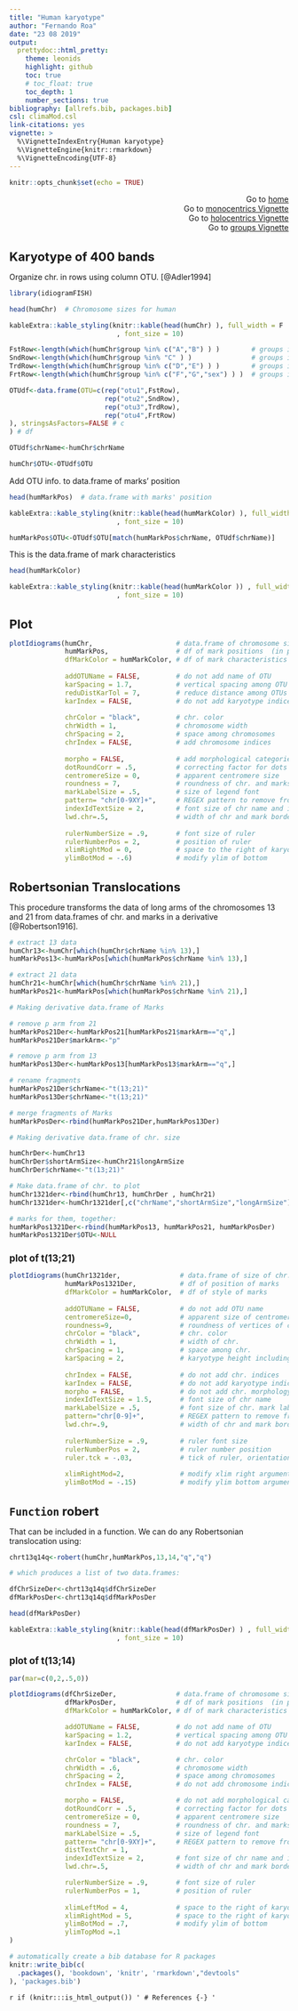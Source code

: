 ```yaml
---
title: "Human karyotype"
author: "Fernando Roa"
date: "23 08 2019"
output:
  prettydoc::html_pretty:
    theme: leonids
    highlight: github
    toc: true
    # toc_float: true
    toc_depth: 1
    number_sections: true
bibliography: [allrefs.bib, packages.bib]
csl: climaMod.csl
link-citations: yes
vignette: >
  %\VignetteIndexEntry{Human karyotype}
  %\VignetteEngine{knitr::rmarkdown}
  %\VignetteEncoding{UTF-8}
---
```


<!-- --- -->
<!-- title: "Human karyotype" -->
<!-- author: "Fernando Roa" -->
<!-- date: "28 08 2019" -->
<!-- output: rmarkdown::html_vignette -->
<!-- vignette: > -->
<!--   %\VignetteIndexEntry{Human karyotype} -->
<!--   %\VignetteEngine{knitr::rmarkdown} -->
<!--   %\VignetteEncoding{UTF-8} -->
<!-- bibliography: idiogramFISHcitations.bib -->
<!-- --- -->

```r
knitr::opts_chunk$set(echo = TRUE)
```


<style type="text/css">
.aright {
text-align: right}
#post {
width:75%;
}
</style>

<div class="aright">
Go to [home](index.html)  
Go to [monocentrics Vignette](plotIdiogramsVig.html)  
Go to [holocentrics Vignette](plotIdiogramsHoloVig.html)  
Go to [groups Vignette](groupsVig.html)  
<!-- # there are 2 spaces at the end of those lines -->
</div>

<style type="text/css">

.verysmall td {line-height: 14px; vertical-align: bottom;
    font-size:10pt;
    padding-top:2px;
    padding-bottom:2px;
    horizontal-align: center;
    }

h1 { /* Header 1 */
    font-size: 22px;
}
h2 { /* Header 2 */
    font-size: 17px;
}
h3 { /* Header 3 */
    font-size: 14px;
}
</style>

# Karyotype of 400 bands

Organize chr. in rows using column OTU. [@Adler1994]

<!-- tidy = TRUE, tidy.opts = list(comment = FALSE) -->

``` r
library(idiogramFISH)
```

``` r
head(humChr)  # Chromosome sizes for human
```
<div class="verysmall">
```r
kableExtra::kable_styling(knitr::kable(head(humChr) ), full_width = F
                           , font_size = 10)
```
</div>

``` r
FstRow<-length(which(humChr$group %in% c("A","B") ) )        # groups in 1st row
SndRow<-length(which(humChr$group %in% "C" ) )               # groups in second row
TrdRow<-length(which(humChr$group %in% c("D","E") ) )        # groups in third row
FrtRow<-length(which(humChr$group %in% c("F","G","sex") ) )  # groups in forth row

OTUdf<-data.frame(OTU=c(rep("otu1",FstRow),
                        rep("otu2",SndRow),
                        rep("otu3",TrdRow),
                        rep("otu4",FrtRow)
), stringsAsFactors=FALSE # c
) # df

OTUdf$chrName<-humChr$chrName

humChr$OTU<-OTUdf$OTU
```

Add OTU info. to data.frame of marks' position

``` r
head(humMarkPos)  # data.frame with marks' position
```
<div class="verysmall">
```r
kableExtra::kable_styling(knitr::kable(head(humMarkColor) ), full_width = F
                           , font_size = 10)
```
</div>
```r
humMarkPos$OTU<-OTUdf$OTU[match(humMarkPos$chrName, OTUdf$chrName)]
```

This is the data.frame of mark characteristics
``` r
head(humMarkColor)
```
<div class="verysmall">
```r
kableExtra::kable_styling(knitr::kable(head(humMarkColor )) , full_width = F
                           , font_size = 10)
```
</div>


# Plot

``` r

plotIdiograms(humChr,                     # data.frame of chromosome size (in package)
              humMarkPos,                 # df of mark positions  (in package)
              dfMarkColor = humMarkColor, # df of mark characteristics (in package)
              
              addOTUName = FALSE,         # do not add name of OTU
              karSpacing = 1.7,           # vertical spacing among OTU
              reduDistKarTol = 7,         # reduce distance among OTUs
              karIndex = FALSE,           # do not add karyotype indices
              
              chrColor = "black",         # chr. color
              chrWidth = 1,               # chromosome width
              chrSpacing = 2,             # space among chromosomes
              chrIndex = FALSE,           # add chromosome indices
              
              morpho = FALSE,             # add morphological categories
              dotRoundCorr = .5,          # correcting factor for dots
              centromereSize = 0,         # apparent centromere size
              roundness = 7,              # roundness of chr. and marks
              markLabelSize = .5,         # size of legend font
              pattern= "chr[0-9XY]+",     # REGEX pattern to remove from name of marks
              indexIdTextSize = 2,        # font size of chr name and indices
              lwd.chr=.5,                 # width of chr and mark borders
              
              rulerNumberSize = .9,       # font size of ruler
              rulerNumberPos = 2,         # position of ruler
              xlimRightMod = 0,           # space to the right of karyotype
              ylimBotMod = -.6)           # modify ylim of bottom

```


# Robertsonian Translocations

This procedure transforms the data of long arms of the chromosomes 13 and 21 from data.frames of chr. and marks in a derivative [@Robertson1916].

``` r
# extract 13 data
humChr13<-humChr[which(humChr$chrName %in% 13),]
humMarkPos13<-humMarkPos[which(humMarkPos$chrName %in% 13),]

# extract 21 data
humChr21<-humChr[which(humChr$chrName %in% 21),]
humMarkPos21<-humMarkPos[which(humMarkPos$chrName %in% 21),]

# Making derivative data.frame of Marks

# remove p arm from 21
humMarkPos21Der<-humMarkPos21[humMarkPos21$markArm=="q",]
humMarkPos21Der$markArm<-"p"

# remove p arm from 13
humMarkPos13Der<-humMarkPos13[humMarkPos13$markArm=="q",]

# rename fragments
humMarkPos21Der$chrName<-"t(13;21)"
humMarkPos13Der$chrName<-"t(13;21)"

# merge fragments of Marks
humMarkPosDer<-rbind(humMarkPos21Der,humMarkPos13Der)

# Making derivative data.frame of chr. size

humChrDer<-humChr13
humChrDer$shortArmSize<-humChr21$longArmSize
humChrDer$chrName<-"t(13;21)"

# Make data.frame of chr. to plot
humChr1321der<-rbind(humChr13, humChrDer , humChr21)
humChr1321der<-humChr1321der[,c("chrName","shortArmSize","longArmSize"),]

# marks for them, together:
humMarkPos1321Der<-rbind(humMarkPos13, humMarkPos21, humMarkPosDer)
humMarkPos1321Der$OTU<-NULL
```

## plot of t(13;21) {-}

```r

plotIdiograms(humChr1321der,               # data.frame of size of chr.
              humMarkPos1321Der,           # df of position of marks
              dfMarkColor = humMarkColor,  # df of style of marks
              
              addOTUName = FALSE,          # do not add OTU name
              centromereSize=0,            # apparent size of centromere
              roundness=9,                 # roundness of vertices of chr. and marks
              chrColor = "black",          # chr. color
              chrWidth = 1,                # width of chr.
              chrSpacing = 1,              # space among chr.
              karSpacing = 2,              # karyotype height including spacing
              
              chrIndex = FALSE,            # do not add chr. indices
              karIndex = FALSE,            # do not add karyotype indices
              morpho = FALSE,              # do not add chr. morphology
              indexIdTextSize = 1.5,       # font size of chr name
              markLabelSize = .5,          # font size of chr. mark labels
              pattern="chr[0-9]+",         # REGEX pattern to remove from mark names
              lwd.chr=.9,                  # width of chr and mark borders
              
              rulerNumberSize = .9,        # ruler font size
              rulerNumberPos = 2,          # ruler number position
              ruler.tck = -.03,            # tick of ruler, orientation and size
              
              xlimRightMod=2,              # modify xlim right argument
              ylimBotMod = -.15)           # modify ylim bottom argument
```

# `Function` robert

That can be included in a function. We can do any Robertsonian translocation using:

``` r
chrt13q14q<-robert(humChr,humMarkPos,13,14,"q","q")

# which produces a list of two data.frames:

dfChrSizeDer<-chrt13q14q$dfChrSizeDer
dfMarkPosDer<-chrt13q14q$dfMarkPosDer

head(dfMarkPosDer)
```

<div class="verysmall">
```r

kableExtra::kable_styling(knitr::kable(head(dfMarkPosDer) ) , full_width = F
                           , font_size = 10)
```
</div>

## plot of t(13;14) {-}

```r

par(mar=c(0,2,.5,0))

plotIdiograms(dfChrSizeDer,               # data.frame of chromosome size (in package)
              dfMarkPosDer,               # df of mark positions  (in package)
              dfMarkColor = humMarkColor, # df of mark characteristics (in package)

              addOTUName = FALSE,         # do not add name of OTU
              karSpacing = 1.2,           # vertical spacing among OTU
              karIndex = FALSE,           # do not add karyotype indices

              chrColor = "black",         # chr. color
              chrWidth = .6,              # chromosome width
              chrSpacing = 2,             # space among chromosomes
              chrIndex = FALSE,           # do not add chromosome indices

              morpho = FALSE,             # do not add morphological categories
              dotRoundCorr = .5,          # correcting factor for dots
              centromereSize = 0,         # apparent centromere size
              roundness = 7,              # roundness of chr. and marks
              markLabelSize = .5,         # size of legend font
              pattern= "chr[0-9XY]+",     # REGEX pattern to remove from name of marks
              distTextChr = 1,
              indexIdTextSize = 2,        # font size of chr name and indices
              lwd.chr=.5,                 # width of chr and mark borders

              rulerNumberSize = .9,       # font size of ruler
              rulerNumberPos = 1,         # position of ruler
              
              xlimLeftMod = 4,            # space to the right of karyotype
              xlimRightMod = 5,           # space to the right of karyotype
              ylimBotMod = .7,            # modify ylim of bottom
              ylimTopMod =.1
)
```

```r
# automatically create a bib database for R packages
knitr::write_bib(c(
  .packages(), 'bookdown', 'knitr', 'rmarkdown',"devtools"
), 'packages.bib')
```

`r if (knitr:::is_html_output()) '
# References {-}
'`

